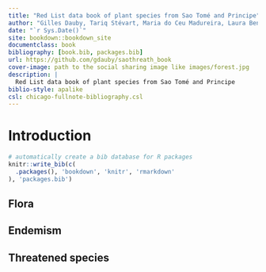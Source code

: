 ```yaml
--- 
title: "Red List data book of plant species from Sao Tomé and Principe"
author: "Gilles Dauby, Tariq Stévart, Maria do Ceu Madureira, Laura Benitez, Davy U. Ikabanga, Anne-Hélène Paradis"
date: "`r Sys.Date()`"
site: bookdown::bookdown_site
documentclass: book
bibliography: [book.bib, packages.bib]
url: https://github.com/gdauby/saothreath_book
cover-image: path to the social sharing image like images/forest.jpg
description: |
  Red List data book of plant species from Sao Tomé and Principe
biblio-style: apalike
csl: chicago-fullnote-bibliography.csl
---
```


# Introduction

```r
# automatically create a bib database for R packages
knitr::write_bib(c(
  .packages(), 'bookdown', 'knitr', 'rmarkdown'
), 'packages.bib')
```

## Flora



## Endemism



## Threatened species




